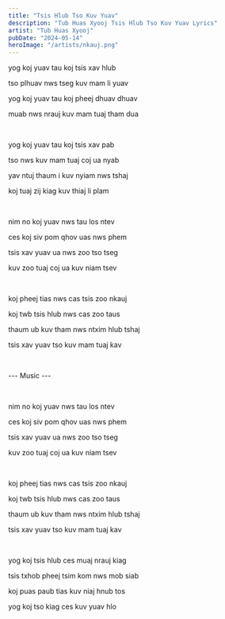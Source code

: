 ```yaml
---
title: "Tsis Hlub Tso Kuv Yuav"
description: "Tub Huas Xyooj Tsis Hlub Tso Kuv Yuav Lyrics"
artist: "Tub Huas Xyooj"
pubDate: "2024-05-14"
heroImage: "/artists/nkauj.png"
---
```


yog koj yuav tau koj tsis xav hlub

tso plhuav nws tseg kuv mam li yuav

yog koj yuav tau koj pheej dhuav dhuav

muab nws nrauj kuv mam tuaj tham dua

<br />

yog koj yuav tau koj tsis xav pab

tso nws kuv mam tuaj coj ua nyab

yav ntuj thaum i kuv nyiam nws tshaj

koj tuaj zij kiag kuv thiaj li plam

<br />

nim no koj yuav nws tau los ntev

ces koj siv pom qhov uas nws phem

tsis xav yuav ua nws zoo tso tseg

kuv zoo tuaj coj ua kuv niam tsev

<br />

koj pheej tias nws cas tsis zoo nkauj

koj twb tsis hlub nws cas zoo taus

thaum ub kuv tham nws ntxim hlub tshaj

tsis xav yuav tso kuv mam tuaj kav

<br />

--- Music ---

<br />

nim no koj yuav nws tau los ntev

ces koj siv pom qhov uas nws phem

tsis xav yuav ua nws zoo tso tseg

kuv zoo tuaj coj ua kuv niam tsev

<br />

koj pheej tias nws cas tsis zoo nkauj

koj twb tsis hlub nws cas zoo taus

thaum ub kuv tham nws ntxim hlub tshaj

tsis xav yuav tso kuv mam tuaj kav

<br />

yog koj tsis hlub ces muaj nrauj kiag

tsis txhob pheej tsim kom nws mob siab

koj puas paub tias kuv niaj hnub tos

yog koj tso kiag ces kuv yuav hlo
